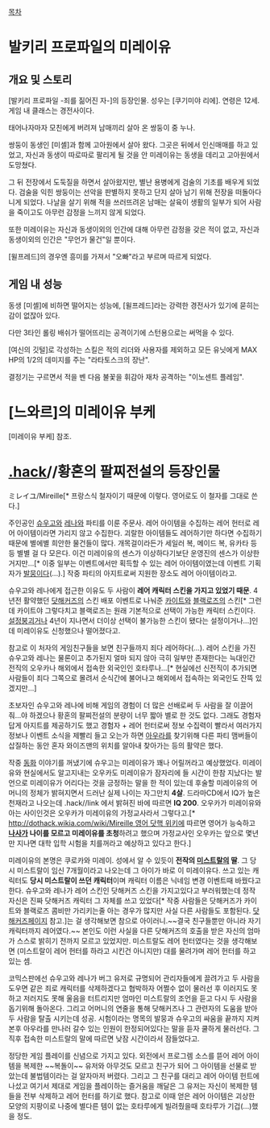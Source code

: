 [[목차]]

= 발키리 프로파일의 미레이유 =
== 개요 및 스토리 ==
[발키리 프로파일 -죄를 짊어진 자-]의 등장인물. 성우는 [쿠기미야 리에]. 
연령은 12세. 게임 내 클래스는 경전사이다.

태어나자마자 모친에게 버려져 남매끼리 살아 온 쌍둥이 중 누나. 

쌍둥이 동생인 [미셸]과 함께 고아원에서 살아 왔다. 그곳은 뒤에서 인신매매를 하고 있었고, 자신과 동생이 따로따로 팔리게 될 것을 안 미레이유는 동생을 데리고 고아원에서 도망쳤다.

그 뒤 전장에서 도둑질을 하면서 살아왔지만, 별난 용병에게 검술의 기초를 배우게 되었다.
검술을 익힌 쌍둥이는 선악을 판별하지 못하고 단지 살아 남기 위해 전장을 떠돌아다니게 되었다. 
나날을 살기 위해 적을 쓰러뜨려온 남매는 살육이 생활의 일부가 되어 사람을 죽이고도 아무런 감정을 느끼지 않게 되었다.

또한 미레이유는 자신과 동생이외의 인간에 대해 아무런 감정을 갖은 적이 없고, 자신과 동생이외의 인간은 "무언가 물건"일 뿐이다.

[윌프레드]의 경우엔 흥미를 가져서 "오빠"라고 부르며 따르게 되었다.

== 게임 내 성능 ==
동생 [미셸]에 비하면 떨어지는 성능에, [윌프레드]라는 강력한 경전사가 있기에 묻히는 감이 없잖아 있다. 

다만 3타인 롤링 배쉬가 떨어뜨리는 공격이기에 스턴용으로는 써먹을 수 있다.

[여신의 깃털]로 각성하는 스킬은 적의 리더와 사용자를 제외하고 모든 유닛에게 MAX HP의 1/2의 데미지를 주는 "라타토스크의 장난".

결정기는 구르면서 적을 벤 다음 불꽃을 휘감아 재차 공격하는 "이노센트 플레임".

= [느와르]의 미레이유 부케 =
[미레이유 부케] 참조.

= [[.hack]]//황혼의 팔찌전설의 등장인물 =
ミレイユ/Mireille[* 프랑스식 철자이기 때문에 이렇다. 영어로도 이 철자를 그대로 쓴다.] 

주인공인 [[슈우고]]와 [[레나]]와 파티를 이룬 주문사. 레어 아이템을 수집하는 레어 헌터로 레어 아이템이라면 가리지 않고 수집한다. 괴랄한 아이템들도 레어하기만 하다면 수집하기 때문에 별에별 희안한 물건들이 많다. 개목걸이라든가 세일러 복, 메이드 복, 유카타 등등 별별 걸 다 모은다. 이건 미레이유의 센스가 이상하다기보단 운영진의 센스가 이상한거지만...[* 이중 일부는 이벤트에서만 획득할 수 있는 레어 아이템이였는데 이벤트 기획자가 [[발뭉#s-2.6|발뭉]]이다(...).] 작중 파티의 아지트로써 지원한 장소도 레어 아이템이라고.

슈우고와 레나에게 접근한 이유도 두 사람이 '''레어 캐릭터 스킨을 가지고 있었기 때문'''. 4년전 활약했던 [[닷해커즈]]의 스킨 배포 이벤트로 나눠준 [[카이트(.hack)|카이트]]와 [[블랙로즈#s-3|블랙로즈]]의 스킨[* 그런데 카이트야 그렇다치고 블랙로즈는 원래 기본적으로 선택이 가능한 캐릭터 스킨이다. [[설정붕괴]]거나 4년이 지나면서 더이상 선택이 불가능한 스킨이 됐다는 설정이거나...]인데 미레이유도 신청했으나 떨어졌다고.

참고로 이 처자의 게임친구들을 보면 친구들까지 죄다 레어하다(...). 레어 스킨을 가진 슈우고와 레나는 물론이고 추가된지 얼마 되지 않아 극히 일부만 존재한다는 늑대인간 전직의 오우카나 해외에서 접속한 외국인인 호타루나...[* 현실에선 신전직이 추가되면 사람들이 죄다 그쪽으로 몰려서 순식간에 불어나고 해외에서 접속하는 외국인도 잔뜩 있겠지만...]

초보자인 슈우고와 레나에 비해 게임의 경험이 더 많은 선배로써 두 사람을 잘 이끌어줘...야 하겠으나 황혼의 팔찌전설의 분량이 너무 짧아 별로 한 것도 없다. 그래도 경험자답게 아지트를 제공하기도 했고 경험자 + 레어 헌터로써 정보 수집력이 빨라서 여러가지 정보나 이벤트 소식을 제빨리 들고 오는가 하면 [[아우라#s-7|아우라]]를 찾기위해 다른 파티 맴버들이 삽질하는 동안 혼자 와이즈맨의 위치를 알아내 찾아가는 등의 활약은 했다.

작중 [[동화]] 이야기를 꺼냈기에 슈우고는 미레이유가 꽤나 어릴꺼라고 예상했었다. 미레이유와 현실에서도 알고지내는 오우카도 미레이유가 잠자리에 들 시간이 한참 지났다는 발언으로 미레이유가 어리다는 것을 긍정하는 말을 한 적이 있는데 후술할 미레이유의 어머니의 정체가 밝혀지면서 드러난 실제 나이는 자그만치 '''4살'''. 드라마CD에서 IQ가 높은 천재라고 나오는데 .hack//link 에서 밝혀진 바에 따르면 '''IQ 200'''. 오우카가 미레이유와 아는 사이인것은 오우카가 미레이유의 가정교사라서 그렇다고.[* [[http://dothack.wikia.com/wiki/Mireille 영어 닷핵 위키]]에 따르면 영어가 능숙하고 '''[[NASA|나사]]가 나이를 모르고 미레이유를 초청'''하려고 했으며 가정교사인 오우카는 앞으로 몇년만 지나면 대학 입학 시험을 치를꺼라고 예상하고 있다고 한다.]

미레이유의 본명은 쿠로카와 미레이. 성에서 알 수 있듯이 '''전작의 [[미스트랄#s-4|미스트랄]]의 딸'''. 그 당시 미스트랄이 임신 7개월이라고 나오는데 그 아이가 바로 이 미레이유다. 쓰고 있는 캐릭터도 '''당시 미스트랄이 쓰던 캐릭터'''이며 캐릭터 이름은 닉네임 변경 이벤트때 바꿨다고 한다. 슈우고와 레나가 레어 스킨인 닷해커즈 스킨을 가지고있다고 부러워했는데 정작 자신은 진짜 닷해커즈 캐릭터 그 자체를 쓰고 있었다[* 작중 사람들은 닷해커즈가 카이트와 블랙로즈 콤비만 가리키는줄 아는 경우가 많지만 사실 다른 사람들도 포함된다. [[닷해커즈]]페이지 참고.]는 걸 생각해보면 참으로 아이러니.~~결국 친구들뿐만 아니라 자기 캐릭터까지 레어였다.~~ 본인도 이런 사실을 다른 닷해커즈의 호출을 받은 자신의 엄마가 스스로 밝히기 전까지 모르고 있었지만. 미스트랄도 레어 헌터였다는 것을 생각해보면 (미스트랄이 레어 헌터를 하라고 시킨건 아니지만) 대를 물려가며 레어 헌터를 하고있는 셈.

코믹스판에선 슈우고와 레나가 버그 유저로 규명되어 관리자들에게 끌려가고 두 사람을 도우면 같은 죄로 캐릭터를 삭제하겠다고 협박하자 어쩔수 없이 물러선 후 이러지도 못하고 저러지도 못해 울음을 터트리지만 엄마인 미스트랄의 조언을 듣고 다시 두 사람을 돕기위해 돌아온다. 그리고 어머니의 연줄을 통해 닷해커즈나 그 관련자의 도움을 받아 두 사람을 탈출 시키는데 성공. 시험이라는 명목의 발뭉과 슈우고의 싸움을 끝까지 지켜본후 아우라를 만나러 갈수 있는 인원이 한정되어있다는 말을 듣자 쿨하게 물러선다.
그 직후 접속한 미스트랄의 말에 따르면 낮잠 시간이라서 잠들었다고.

정당한 게임 플레이를 신념으로 가지고 있다. 외전에서 프로그렘 소스를 뜯어 레어 아이템을 복제한 ~~복돌이~~ 유저와 아무것도 모르고 친구가 되어 그 아이템을 선물로 받았는데 불법템이라는 걸 알자마저 버렸다. 그리고 그 친구를 대리고 레어 아이템 헌트에 나섰고 여기서 제대로 게임을 플레이하는 즐거움을 깨달은 그 유저는 자신이 복제한 템들을 전부 삭제하고 레어 헌터를 하기로 했다. 참고로 이때 얻은 레어 아이템은 괴상한 모양의 지팡이로 나중에 별다른 템이 없는 호타루에게 빌려줬을때 호타루가 기겁(...)했을 정도.
